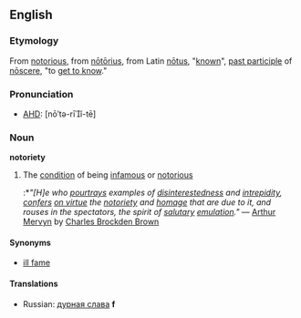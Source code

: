 ==English==
===Etymology===
From [[notorious]], from {{ML.}} [[nōtōrius]], from Latin [[nōtus]], "[[known]]", [[past participle]] of [[nōscere]], "to [[get to know]]."

===Pronunciation===
*[[AHD]]: [nō′tə-rīĭ-tē]

===Noun===
'''notoriety'''
#The [[condition]] of being [[infamous]] or [[notorious]]
#:*''"[H]e who [[pourtray]]s examples of [[disinterestedness]] and [[intrepidity]], [[confer]]s [[on virtue]] the [[notoriety]] and [[homage]] that are due to it, and rouses in the spectators, the spirit of [[salutary]] [[emulation]]."'' &mdash; [[w:Arthur Mervyn|Arthur Mervyn]] by [[w:Charles Brockden Brown|Charles Brockden Brown]]

====Synonyms====
*[[ill fame]]

====Translations====
*Russian: [[дурная слава]] '''f'''